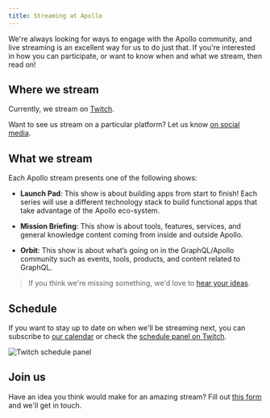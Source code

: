```yaml
---
title: Streaming at Apollo
---
```


We're always looking for ways to engage with the Apollo community, and live streaming is an excellent way for us to do just that. If you're interested in how you can participate, or want to know when and what we stream, then read on!

## Where we stream

Currently, we stream on [Twitch](https://twitch.tv/apollographql).

<Note>

Want to see us stream on a particular platform? Let us know [on social media](https://twitter.com/apollographql).

</Note>

## What we stream

Each Apollo stream presents one of the following shows:

- **Launch Pad**: This show is about building apps from start to finish! Each series will use a different technology stack to build functional apps that take advantage of the Apollo eco-system.

- **Mission Briefing**: This show is about tools, features, services, and general knowledge content coming from inside and outside Apollo.

- **Orbit**: This show is about what’s going on in the GraphQL/Apollo community such as events, tools, products, and content related to GraphQL.

> If you think we're missing something, we'd love to [hear your ideas](https://docs.google.com/forms/d/e/1FAIpQLScJ3BEzSxxackh-cbZgY5rPHh4jKzi4E46UJmkHbgKJvQY0mg/viewform).

## Schedule

If you want to stay up to date on when we'll be streaming next, you can subscribe to [our calendar](https://go.apollo.dev/events-calendar) or check the [schedule panel on Twitch](https://twitch.tv/apollographql).

<img src="./schedule-panel-twitch.png" alt="Twitch schedule panel" class="screenshot" />

## Join us

Have an idea you think would make for an amazing stream? Fill out [this form](https://docs.google.com/forms/d/e/1FAIpQLScJ3BEzSxxackh-cbZgY5rPHh4jKzi4E46UJmkHbgKJvQY0mg/viewform) and we'll get in touch.
